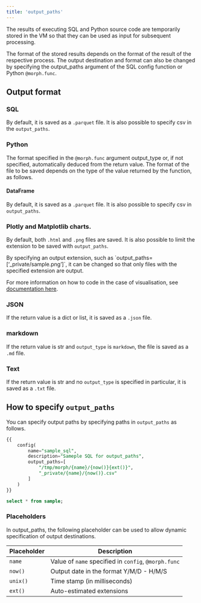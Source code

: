 ```yaml
---
title: 'output_paths'
---
```


The results of executing SQL and Python source code are temporarily stored in the VM so that they can be used as input for subsequent processing.

The format of the stored results depends on the format of the result of the respective process. The output destination and format can also be changed by specifying the output_paths argument of the SQL config function or Python `@morph.func`.

## Output format

### SQL

By default, it is saved as a `.parquet` file. It is also possible to specify csv in the `output_paths`.

### Python

The format specified in the `@morph.func` argument output_type or, if not specified, automatically deduced from the return value.
The format of the file to be saved depends on the type of the value returned by the function, as follows.

#### DataFrame

By default, it is saved as a `.parquet` file. It is also possible to specify csv in `output_paths`.

### Plotly and Matplotlib charts.

By default, both `.html` and `.png` files are saved. It is also possible to limit the extension to be saved with `output_paths`.

<Tip>
By specifying an output extension, such as `output_paths=[‘_private/sample.png’]`, it can be changed so that only files with the specified extension are output.
</Tip>

For more information on how to code in the case of visualisation, see [documentation here](/sql-python/en/python/quickstart-python).

### JSON

If the return value is a dict or list, it is saved as a `.json` file.

### markdown

If the return value is str and `output_type` is `markdown`, the file is saved as a `.md` file.

### Text

If the return value is str and no `output_type` is specified in particular, it is saved as a `.txt` file.

## How to specify `output_paths`

You can specify output paths by specifying paths in `output_paths` as follows.

```sql
{{
    config(
        name="sample_sql",
        description="Sameple SQL for output_paths",
        output_paths=[
            "/tmp/morph/{name}/{now()}{ext()}",
            "_private/{name}/{now()}.csv"
        ]
    )
}}

select * from sample;
```

### Placeholders

In output_paths, the following placeholder can be used to allow dynamic specification of output destinations.

|Placeholder|Description|
|---|---|
|`name`|Value of `name` specified in `config`, `@morph.func`|
|`now()`|Output date in the format Y/M/D - H/M/S|
|`unix()`|Time stamp (in milliseconds)|
|`ext()`|Auto-estimated extensions|
